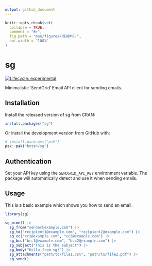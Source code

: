 ```yaml
---
output: github_document
---
```


<!-- README.md is generated from README.Rmd. Please edit that file -->

```r
knitr::opts_chunk$set(
  collapse = TRUE,
  comment = "#>",
  fig.path = "man/figures/README-",
  out.width = "100%"
)
```

# sg

<!-- badges: start -->
[![Lifecycle: experimental](https://img.shields.io/badge/lifecycle-experimental-orange.svg)](https://lifecycle.r-lib.org/articles/stages.html#experimental)
<!-- badges: end -->

Minimalistic 'SendGrid' Email API client for sending emails.

## Installation

Install the released version of sg from CRAN:

``` r
install.packages("sg")
```

Or install the development version from GitHub with:

``` r
# install.packages("pak")
pak::pak("botan/sg")
```

## Authentication

Set your API key using the `SENDGRID_API_KEY` environment variable. The package will automatically detect and use it when sending emails.

## Usage

This is a basic example which shows you how to send an email:

```r
library(sg)

sg_mime() |>
  sg_from("sender@example.com") |>
  sg_to("recipient1@example.com", "recipient2@example.com") |>
  sg_cc("cc1@example.com", "cc2@example.com") |>
  sg_bcc("bcc1@example.com", "bcc2@example.com") |>
  sg_subject("This is the subject") |>
  sg_body("Hello from sg!") |>
  sg_attachments("path/to/file1.csv", "path/to/file2.pdf") |>
  sg_send()
```
